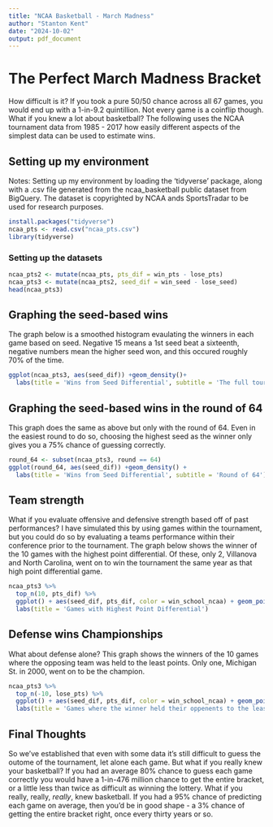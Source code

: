 ```yaml
---
title: "NCAA Basketball - March Madness"
author: "Stanton Kent"
date: "2024-10-02"
output: pdf_document
---
```

# The Perfect March Madness Bracket
How difficult is it? If you took a pure 50/50 chance across all 67 games, you would end up with a 1-in-9.2 quintillion. Not every game is a coinflip though. What if you knew a lot about basketball? The following uses the NCAA tournament data from 1985 - 2017 how easily different aspects of the simplest data can be used to estimate wins. 

## Setting up my environment
Notes: Setting up my environment by loading the 'tidyverse' package, along with a .csv file generated from the ncaa_basketball public dataset from BigQuery. The dataset is copyrighted by NCAA ands SportsTradar to be used for research purposes. 

```r
install.packages("tidyverse")
ncaa_pts <- read.csv("ncaa_pts.csv")
library(tidyverse)
```

### Setting up the datasets

```r
ncaa_pts2 <- mutate(ncaa_pts, pts_dif = win_pts - lose_pts)
ncaa_pts3 <- mutate(ncaa_pts2, seed_dif = win_seed - lose_seed)
head(ncaa_pts3)
```

## Graphing the seed-based wins
The graph below is a smoothed histogram evaulating the winners in each game based on seed. Negative 15 means a 1st seed beat a sixteenth, negative numbers mean the higher seed won, and this occured roughly 70% of the time.

```r
ggplot(ncaa_pts3, aes(seed_dif)) +geom_density()+
  labs(title = 'Wins from Seed Differential', subtitle = 'The full tournament')
```

## Graphing the seed-based wins in the round of 64
This graph does the same as above but only with the round of 64. Even in the easiest round to do so, choosing the highest seed as the winner only gives you a 75% chance of guessing correctly.

```r
round_64 <- subset(ncaa_pts3, round == 64)
ggplot(round_64, aes(seed_dif)) +geom_density() +
  labs(title = 'Wins from Seed Differential', subtitle = 'Round of 64')
```

## Team strength
What if you evaluate offensive and defensive strength based off of past performances? I have simulated this by using games within the tournament, but you could do so by evaluating a teams performance within their conference prior to the tournament. The graph below shows the winner of the 10 games with the highest point differential. Of these, only 2, Villanova and North Carolina, went on to win the tournament the same year as that high point differential game.

```r
ncaa_pts3 %>%
  top_n(10, pts_dif) %>%
  ggplot() + aes(seed_dif, pts_dif, color = win_school_ncaa) + geom_point()+
  labs(title = 'Games with Highest Point Differential')
```

## Defense wins Championships
What about defense alone? This graph shows the winners of the 10 games where the opposing team was held to the least points. Only one, Michigan St. in 2000, went on to be the champion.

```r
ncaa_pts3 %>%
  top_n(-10, lose_pts) %>%
  ggplot() + aes(seed_dif, pts_dif, color = win_school_ncaa) + geom_point()+
  labs(title = 'Games where the winner held their oppenents to the least points')
```

## Final Thoughts
So we've established that even with some data it's still difficult to guess the outome of the tournament, let alone each game. But what if you really knew your basketball? If you had an average 80% chance to guess each game correctly you would have a 1-in-476 million chance to get the entire bracket, or a little less than twice as difficult as winning the lottery. What if you really, really, _really_, knew basketball. If you had a 95% chance of predicting each game on average, then you'd be in good shape - a 3% chance of getting the entire bracket right, once every thirty years or so. 